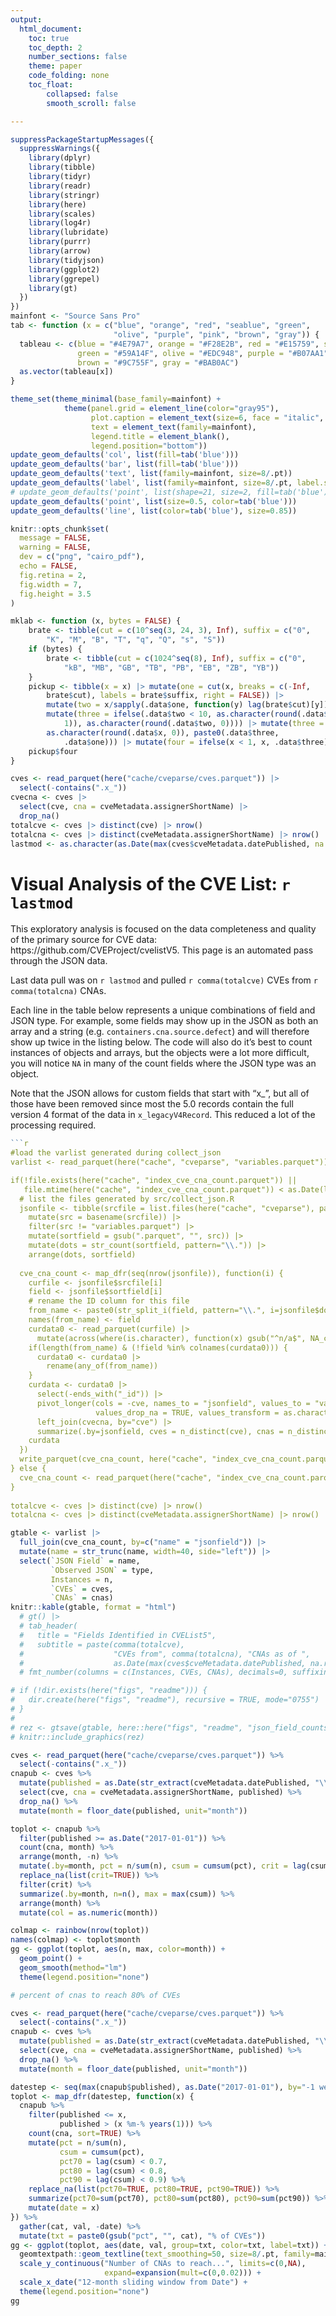 ```yaml
---
output:
  html_document:
    toc: true
    toc_depth: 2
    number_sections: false
    theme: paper
    code_folding: none
    toc_float:
        collapsed: false
        smooth_scroll: false

---
```


```r
suppressPackageStartupMessages({
  suppressWarnings({
    library(dplyr)
    library(tibble)
    library(tidyr)
    library(readr)
    library(stringr)
    library(here)
    library(scales)
    library(log4r)
    library(lubridate)
    library(purrr)
    library(arrow)
    library(tidyjson)
    library(ggplot2)
    library(ggrepel)
    library(gt)
  })
})
mainfont <- "Source Sans Pro"
tab <- function (x = c("blue", "orange", "red", "seablue", "green", 
                       "olive", "purple", "pink", "brown", "gray")) {
  tableau <- c(blue = "#4E79A7", orange = "#F28E2B", red = "#E15759", seablue = "#76B7B2", 
               green = "#59A14F", olive = "#EDC948", purple = "#B07AA1", pink = "#FF9DA7", 
               brown = "#9C755F", gray = "#BAB0AC")
  as.vector(tableau[x])
}

theme_set(theme_minimal(base_family=mainfont) +
            theme(panel.grid = element_line(color="gray95"),
                  plot.caption = element_text(size=6, face = "italic", color="gray60"),
                  text = element_text(family=mainfont),
                  legend.title = element_blank(),
                  legend.position="bottom"))
update_geom_defaults('col', list(fill=tab('blue')))
update_geom_defaults('bar', list(fill=tab('blue')))
update_geom_defaults('text', list(family=mainfont, size=8/.pt))
update_geom_defaults('label', list(family=mainfont, size=8/.pt, label.size=NA))
# update_geom_defaults('point', list(shape=21, size=2, fill=tab('blue'), color='white'))
update_geom_defaults('point', list(size=0.5, color=tab('blue')))
update_geom_defaults('line', list(color=tab('blue'), size=0.85))

knitr::opts_chunk$set(
  message = FALSE,
  warning = FALSE, 
  dev = c("png", "cairo_pdf"),
  echo = FALSE,
  fig.retina = 2,
  fig.width = 7,
  fig.height = 3.5
)

```

```r
mklab <- function (x, bytes = FALSE) {
    brate <- tibble(cut = c(10^seq(3, 24, 3), Inf), suffix = c("0", 
        "K", "M", "B", "T", "q", "Q", "s", "S"))
    if (bytes) {
        brate <- tibble(cut = c(1024^seq(8), Inf), suffix = c("0", 
            "kB", "MB", "GB", "TB", "PB", "EB", "ZB", "YB"))
    }
    pickup <- tibble(x = x) |> mutate(one = cut(x, breaks = c(-Inf, 
        brate$cut), labels = brate$suffix, right = FALSE)) |> 
        mutate(two = x/sapply(.data$one, function(y) lag(brate$cut)[y])) |> 
        mutate(three = ifelse(.data$two < 10, as.character(round(.data$two, 
            1)), as.character(round(.data$two, 0)))) |> mutate(three = ifelse(is.na(.data$three), 
        as.character(round(.data$x, 0)), paste0(.data$three, 
            .data$one))) |> mutate(four = ifelse(x < 1, x, .data$three))
    pickup$four
}

cves <- read_parquet(here("cache/cveparse/cves.parquet")) |> 
  select(-contains(".x_"))
cvecna <- cves |> 
  select(cve, cna = cveMetadata.assignerShortName) |> 
  drop_na()
totalcve <- cves |> distinct(cve) |> nrow()
totalcna <- cves |> distinct(cveMetadata.assignerShortName) |> nrow()
lastmod <- as.character(as.Date(max(cves$cveMetadata.datePublished, na.rm = TRUE)))

```


# Visual Analysis of the CVE List: `r lastmod`

This exploratory analysis is focused on the data completeness and quality of the primary source for CVE data: https://github.com/CVEProject/cvelistV5.  This page is an automated pass through the JSON data. 

Last data pull was on `r lastmod` and pulled `r comma(totalcve)` CVEs from `r comma(totalcna)` CNAs. 

Each line in the table below represents a unique combinations of field and JSON type. For example, some fields may show up in the JSON
as both an array and a string (e.g. `containers.cna.source.defect`) and will therefore show up twice in the listing below. The code will also do it's best to count instances of objects and arrays, but the objects were a lot more difficult, you will notice `NA` in many of the count fields where the JSON type was an object. 

Note that the JSON allows for custom fields that start with "x_", but all of those have been removed since most the 5.0 records contain the full version 4 format of the data in `x_legacyV4Record`. This reduced a lot of the processing required. 

```r
```r
#load the varlist generated during collect_json 
varlist <- read_parquet(here("cache", "cveparse", "variables.parquet")) 

if(!file.exists(here("cache", "index_cve_cna_count.parquet")) ||
   file.mtime(here("cache", "index_cve_cna_count.parquet")) < as.Date(lastmod)) {
  # list the files generated by src/collect_json.R
  jsonfile <- tibble(srcfile = list.files(here("cache", "cveparse"), pattern=".parquet$", full.names = TRUE)) |> 
    mutate(src = basename(srcfile)) |> 
    filter(src != "variables.parquet") |>
    mutate(sortfield = gsub(".parquet", "", src)) |> 
    mutate(dots = str_count(sortfield, pattern="\\.")) |> 
    arrange(dots, sortfield)
  
  cve_cna_count <- map_dfr(seq(nrow(jsonfile)), function(i) {
    curfile <- jsonfile$srcfile[i]
    field <- jsonfile$sortfield[i]
    # rename the ID column for this file
    from_name <- paste0(str_split_i(field, pattern="\\.", i=jsonfile$dots[i]+1), "_id")
    names(from_name) <- field
    curdata0 <- read_parquet(curfile) |> 
      mutate(across(where(is.character), function(x) gsub("^n/a$", NA_character_, x)))
    if(length(from_name) & (!field %in% colnames(curdata0))) {
      curdata0 <- curdata0 |> 
        rename(any_of(from_name))
    }
    curdata <- curdata0 |> 
      select(-ends_with("_id")) |> 
      pivot_longer(cols = -cve, names_to = "jsonfield", values_to = "value", 
                   values_drop_na = TRUE, values_transform = as.character) |>
      left_join(cvecna, by="cve") |> 
      summarize(.by=jsonfield, cves = n_distinct(cve), cnas = n_distinct(cna))
    curdata
  })
  write_parquet(cve_cna_count, here("cache", "index_cve_cna_count.parquet"))
} else {
  cve_cna_count <- read_parquet(here("cache", "index_cve_cna_count.parquet"))
}
  
totalcve <- cves |> distinct(cve) |> nrow()
totalcna <- cves |> distinct(cveMetadata.assignerShortName) |> nrow()
```


```r
gtable <- varlist |> 
  full_join(cve_cna_count, by=c("name" = "jsonfield")) |>
  mutate(name = str_trunc(name, width=40, side="left")) |> 
  select(`JSON Field` = name, 
         `Observed JSON` = type,
         Instances = n,
         `CVEs` = cves,
         `CNAs` = cnas) 
knitr::kable(gtable, format = "html")
  # gt() |> 
  # tab_header(
  #   title = "Fields Identified in CVEList5",
  #   subtitle = paste(comma(totalcve), 
  #                    "CVEs from", comma(totalcna), "CNAs as of ", 
  #                    as.Date(max(cves$cveMetadata.datePublished, na.rm = TRUE)))) |>
  # fmt_number(columns = c(Instances, CVEs, CNAs), decimals=0, suffixing = FALSE) 

# if (!dir.exists(here("figs", "readme"))) {
#   dir.create(here("figs", "readme"), recursive = TRUE, mode="0755")
# }
# 
# rez <- gtsave(gtable, here::here("figs", "readme", "json_field_counts.png"))
# knitr::include_graphics(rez)

```


```r
cves <- read_parquet(here("cache/cveparse/cves.parquet")) %>% 
  select(-contains(".x_"))
cnapub <- cves %>% 
  mutate(published = as.Date(str_extract(cveMetadata.datePublished, "\\d{4}-\\d{2}-\\d{2}"))) %>% 
  select(cve, cna = cveMetadata.assignerShortName, published) %>% 
  drop_na() %>% 
  mutate(month = floor_date(published, unit="month"))

toplot <- cnapub %>% 
  filter(published >= as.Date("2017-01-01")) %>% 
  count(cna, month) %>% 
  arrange(month, -n) %>% 
  mutate(.by=month, pct = n/sum(n), csum = cumsum(pct), crit = lag(csum) < 0.8) %>% 
  replace_na(list(crit=TRUE)) %>% 
  filter(crit) %>% 
  summarize(.by=month, n=n(), max = max(csum)) %>% 
  arrange(month) %>% 
  mutate(col = as.numeric(month))

colmap <- rainbow(nrow(toplot))
names(colmap) <- toplot$month
gg <- ggplot(toplot, aes(n, max, color=month)) + 
  geom_point() +
  geom_smooth(method="lm") 
  theme(legend.position="none")

# percent of cnas to reach 80% of CVEs
```


```r
cves <- read_parquet(here("cache/cveparse/cves.parquet")) %>% 
  select(-contains(".x_"))
cnapub <- cves %>% 
  mutate(published = as.Date(str_extract(cveMetadata.datePublished, "\\d{4}-\\d{2}-\\d{2}"))) %>% 
  select(cve, cna = cveMetadata.assignerShortName, published) %>% 
  drop_na() %>% 
  mutate(month = floor_date(published, unit="month"))

datestep <- seq(max(cnapub$published), as.Date("2017-01-01"), by="-1 week")
toplot <- map_dfr(datestep, function(x) {
  cnapub %>% 
    filter(published <= x,
           published > (x %m-% years(1))) %>%
    count(cna, sort=TRUE) %>% 
    mutate(pct = n/sum(n), 
           csum = cumsum(pct), 
           pct70 = lag(csum) < 0.7,
           pct80 = lag(csum) < 0.8,
           pct90 = lag(csum) < 0.9) %>% 
    replace_na(list(pct70=TRUE, pct80=TRUE, pct90=TRUE)) %>% 
    summarize(pct70=sum(pct70), pct80=sum(pct80), pct90=sum(pct90)) %>% 
    mutate(date = x) 
}) %>% 
  gather(cat, val, -date) %>%
  mutate(txt = paste0(gsub("pct", "", cat), "% of CVEs"))
gg <- ggplot(toplot, aes(date, val, group=txt, color=txt, label=txt)) +
  geomtextpath::geom_textline(text_smoothing=50, size=8/.pt, family=mainfont) +
  scale_y_continuous("Number of CNAs to reach...", limits=c(0,NA),
                     expand=expansion(mult=c(0,0.02))) +
  scale_x_date("12-month sliding window from Date") +
  theme(legend.position="none")
gg
```

